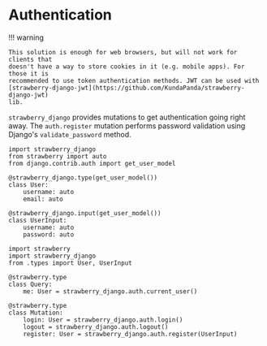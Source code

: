 # Authentication

!!! warning

    This solution is enough for web browsers, but will not work for clients that
    doesn't have a way to store cookies in it (e.g. mobile apps). For those it is
    recommended to use token authentication methods. JWT can be used with
    [strawberry-django-jwt](https://github.com/KundaPanda/strawberry-django-jwt)
    lib.

`strawberry_django` provides mutations to get authentication going right away.
The `auth.register` mutation performs password validation using Django's `validate_password` method.

```{.python title=types.py}
import strawberry_django
from strawberry import auto
from django.contrib.auth import get_user_model

@strawberry_django.type(get_user_model())
class User:
    username: auto
    email: auto

@strawberry_django.input(get_user_model())
class UserInput:
    username: auto
    password: auto
```

```{.python title=schema.py}
import strawberry
import strawberry_django
from .types import User, UserInput

@strawberry.type
class Query:
    me: User = strawberry_django.auth.current_user()

@strawberry.type
class Mutation:
    login: User = strawberry_django.auth.login()
    logout = strawberry_django.auth.logout()
    register: User = strawberry_django.auth.register(UserInput)
```
